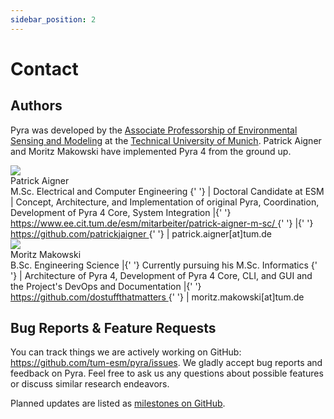 ```yaml
---
sidebar_position: 2
---
```


# Contact

## Authors

Pyra was developed by the [Associate Professorship of Environmental Sensing and Modeling](https://www.ee.cit.tum.de/en/esm/home/) at the [Technical University of Munich](https://www.tum.de/en/). Patrick Aigner and Moritz Makowski have implemented Pyra 4 from the ground up.

<div className='tw-flex tw-flex-col lg:tw-flex-row tw-items-center lg:tw-items-start tw-gap-x-4 tw-mb-4'>
    <img
        src='/img/docs/patrick-profile-image.jpg'
        className='tw-rounded-xl tw-w-48'
    />
    <div className='tw-flex tw-flex-col tw-ga-py-1 tw-items-center lg:tw-items-start tw-text-justify lg:tw-text-left'>
        <div className='tw-text-2xl tw-font-bold tw-pb-2 tw-pt-3'>
            Patrick Aigner
        </div>
        <div>
            <span className='tw-font-bold'>
                M.Sc. Electrical and Computer Engineering
            </span>{' '}
            | <span className='tw-font-bold'>Doctoral Candidate at ESM</span> |
            Concept, Architecture, and Implementation of original Pyra,
            Coordination, Development of Pyra 4 Core, System Integration |{' '}
            <a
                href='https://www.ee.cit.tum.de/esm/mitarbeiter/patrick-aigner-m-sc/'
                target='_blank'
                className='tw-break-all'
            >
                https://www.ee.cit.tum.de/esm/mitarbeiter/patrick-aigner-m-sc/
            </a>{' '}
            |{' '}
            <a
                href='https://github.com/patrickjaigner'
                target='_blank'
                className='tw-break-all'
            >
                https://github.com/patrickjaigner
            </a>{' '}
            | <span>patrick.aigner[at]tum.de</span>
        </div>
    </div>
</div>

<div className='tw-flex tw-flex-col lg:tw-flex-row tw-items-center lg:tw-items-start tw-gap-x-4 tw-mb-4'>
    <img
        src='/img/docs/moritz-profile-image.jpg'
        className='tw-rounded-xl tw-w-48'
    />
    <div className='tw-flex tw-flex-col tw-ga-py-1 tw-items-center lg:tw-items-start tw-text-justify lg:tw-text-left'>
        <div className='tw-text-2xl tw-font-bold tw-pb-2 tw-pt-3'>
            Moritz Makowski
        </div>
        <div>
            <span className='tw-font-bold'>B.Sc. Engineering Science</span> |{' '}
            <span className='tw-font-bold'>
                Currently pursuing his M.Sc. Informatics
            </span>{' '}
            | Architecture of Pyra 4, Development of Pyra 4 Core, CLI, and GUI
            and the Project's DevOps and Documentation |{' '}
            <a
                href='https://github.com/dostuffthatmatters'
                target='_blank'
                className='tw-break-all'
            >
                https://github.com/dostuffthatmatters
            </a>{' '}
            | <span>moritz.makowski[at]tum.de</span>
        </div>
    </div>
</div>

## Bug Reports & Feature Requests

You can track things we are actively working on GitHub: https://github.com/tum-esm/pyra/issues. We gladly accept bug reports and feedback on Pyra. Feel free to ask us any questions about possible features or discuss similar research endeavors.

Planned updates are listed as [milestones on GitHub](https://github.com/tum-esm/pyra/milestones).
